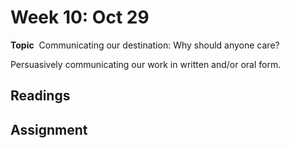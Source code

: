 # Week 10: Oct 29

<div class="boxed">
**Topic** \ Communicating our destination: Why should anyone care?</div>

Persuasively communicating our work in written and/or oral form.

## Readings

## Assignment